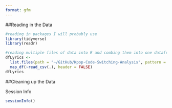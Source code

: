```yaml
---
format: gfm
---
```


##Reading in the Data

```r
#reading in packages I will probably use
library(tidyverse)
library(readr)

#reading multiple files of data into R and combing them into one dataframe
dfLyrics <-
  list.files(path = "~/GitHub/Kpop-Code-Switching-Analysis", pattern = "*.csv") |>
  map_df(~read_csv(.), header = FALSE)
dfLyrics
```

##Cleaning up the Data






Session Info
```r
sessionInfo()
```



